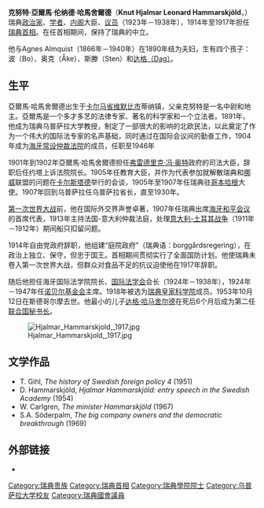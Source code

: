 {{Unreferenced|time=2021-09-02T15:16:44+00:00}}
{{Infobox Prime Minister 
 |birthname=Knut Hjalmar Leonard Hammarskjöld
 |image=Hjalmar Hammarskjöld.jpg
 |order=第13任[[瑞典首相|瑞典首相]]  
 |term_start    =1914年2月17日
 |term_end      =1917年3月30日<br/><small>（3年又41天）</small>
 |monarch       =[[古斯塔夫五世|古斯塔夫五世]]
 |predecessor   =[[卡尔·斯塔夫|卡尔·斯塔夫]]
 |successor     =[[卡尔·斯瓦茨|卡尔·斯瓦茨]]
 |birth_date    ={{Birth date|1862|2|4|}}
 |birth_place   =[[斯莫兰|斯莫兰]]蒂纳（Tuna）
 |death_date    ={{Death date and age |1953|10|12|1862|2|4}}
 |death_place   =[[斯德哥尔摩|斯德哥尔摩]]
 |party=
 |spouse=Agnes Almquist
 |religion=[[路德宗|路德宗]]/[[瑞典教会|瑞典教会]]
}}
'''克努特·亞爾馬·伦纳德·哈馬舍爾德'''（'''Knut Hjalmar Leonard Hammarskjöld'''，{{bd|1862年|2月4日|1953年|10月12日|catIdx=H}}）瑞典[[政治家|政治家]]、[[学者|学者]]、[[内阁|内阁]]大臣、[[议员|议员]]（1923年－1938年），1914年至1917年担任[[瑞典首相|瑞典首相]]。在任首相期间，保持了瑞典的中立。

他与Agnes Almquist（1866年－1940年）在1890年结为夫妇，生有四个孩子：波（Bo）、奥克（Åke）、斯滕（Sten）和[[达格·哈马舍尔德|达格（Dag）]]。

==生平==
亞爾馬·哈馬舍爾德出生于[[卡尔马省|卡尔马省]][[维默比市|维默比市]]蒂纳镇，父亲克努特是一名中尉和地主。亞爾馬是一个多才多艺的法律专家、著名的科学家和一个立法者。1891年，他成为瑞典乌普萨拉大学教授，制定了一部很大的影响的北欧民法，以此奠定了作为一个伟大的国际法专家的名声基础，同时通过在国际会议间的勤奋工作，1904年成为[[海牙|海牙]][[常设仲裁法院|常设仲裁法院]]的成员，任职至1946年

1901年到1902年亞爾馬·哈馬舍爾德担任[[弗雷德里克·冯·奥特|弗雷德里克·冯·奥特]]政府的司法大臣，辞职后任约塔上诉法院院长。1905年任教育大臣，并作为代表参加就解散瑞典和[[挪威|挪威]]联盟的问题在[[卡尔斯塔德|卡尔斯塔德]]举行的会谈，1905年至1907年任瑞典驻[[哥本哈根|哥本哈根]]大使。1907年回到乌普萨拉任乌普萨拉省长，直至1930年。

[[第一次世界大战|第一次世界大战]]前，他在国际外交界声誉卓著，1907年任瑞典出席[[海牙和平会议|海牙和平会议]]的首席代表，1913年主持法国-意大利仲裁法庭，处理[[義土戰爭|意大利-土耳其战争]]（1911年－1912年）期间船只扣留问题。

1914年自由党政府辞职，他组建“庭院政府”（瑞典语：borggårdsregering），在政治上独立、保守，但忠于国王。首相期间贯彻实行了全面国防计划。他使瑞典未卷入第一次世界大战，但群众对食品不足的抗议迫使他在1917年辞职。

随后他担任海牙国际法学院院长、[[国际法学会|国际法学会]]会长（1924年－1938年），1924年－1947年任[[诺贝尔基金会|诺贝尔基金会]]主席。1918年被选为[[瑞典皇家科学院|瑞典皇家科学院]]成员。1953年10月12日在斯德哥尔摩去世。他最小的儿子[[达格·哈马舍尔德|达格·哈马舍尔德]]在死后6个月后成为第二任[[联合国秘书长|联合国秘书长]]。

[[Image:Hjalmar_Hammarskjold,_1917.jpg|thumb]]

==文学作品==
*T. Gihl, ''The history of Swedish foreign policy 4'' (1951)
*D. Hammarskjöld, ''Hjalmar Hammarskjöld: entry speech in the Swedish Academy'' (1954)
*W. Carlgren, ''The minister Hammarskjöld'' (1967)
*S.A. Söderpalm, ''The big company owners and the democratic breakthrough'' (1969)

==外部链接==
* {{Cite EB1922|wstitle=Hammarskjöld, Hjalmar |short=x}}

{{S-start}}
{{S-off}}
{{Succession box|title=[[瑞典首相|瑞典首相]]|before=[[卡尔·斯塔夫|卡尔·斯塔夫]]|after=[[卡尔·斯瓦茨|卡尔·斯瓦茨]]|years=1914-1917}}
{{s-npo}}
{{succession box |
 title=[[诺贝尔基金会|诺贝尔基金会主席]] |
 before=[[亨里克·楚克|亨里克·楚克]]（Henrik Schück） | after=[[伯吉尔·埃克贝里|伯吉尔·埃克贝里]]（Birger Ekeberg） |
 years=1929–1947}}
{{S-end}}

{{s-start}}
{{s-culture}}
{{succession box|title=[[瑞典皇家科学院|瑞典皇家科学院]],<br>{{link-en|第十七号座位|f members of the Swedish Academy#Seat 17}}|before=[[佩尔·雅各布·冯·爱伦海姆|佩尔·雅各布·冯·爱伦海姆]]<br>（Pehr Jacob von Ehrenheim）|after=[[达格·哈马舍尔德|达格·哈马舍尔德]]|years=1918-1953}}
{{s-end}}

{{Authority control}}

{{DEFAULTSORT:Hammarskjold, Hjalmar}}
[[Category:瑞典贵族|Category:瑞典贵族]]
[[Category:瑞典首相|Category:瑞典首相]]
[[Category:瑞典學院院士|Category:瑞典學院院士]]
[[Category:乌普萨拉大学校友|Category:乌普萨拉大学校友]]
[[Category:瑞典國會議員|Category:瑞典國會議員]]